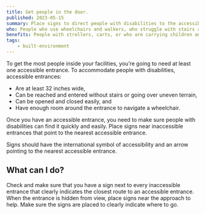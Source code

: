 ```yaml
---
title: Get people in the door.
published: 2023-05-15
summary: Place signs to direct people with disabilities to the accessible entrances.
who: People who use wheelchairs and walkers, who struggle with stairs and opening doors. 
benefits: People with strollers, carts, or who are carrying children and/or boxes.
tags:
    - built-environment
---
```




To get the most people inside your facilities, you’re going to need at least one accessible entrance. To accommodate people with disabilities, accessible entrances:
- Are at least 32 inches wide,
- Can be reached and entered without stairs or going over uneven terrain,
- Can be opened and closed easily, and
- Have enough room around the entrance to navigate a wheelchair.

Once you have an accessible entrance, you need to make sure people with disabilities can find it quickly and easily. Place signs near inaccessible entrances that point to the nearest accessible entrance.

<ImageFigure src={pollingImg} class="my-3 text-center" imageClass="w-100 bg-white" alt="A sign with the international symbol for access and an arrow points to the entrance. Text says Handicap Access. A similar sign is further down the path." caption="Signs at a polling place direct people to the accessible entrance."/>

Signs should have the <ExternalLink inline href="https://en.wikipedia.org/wiki/International_Symbol_of_Access">international symbol of accessibility</ExternalLink> and an arrow pointing to the nearest accessible entrance. 

## What can I do?

Check and make sure that you have a sign next to every inaccessible entrance that clearly indicates the closest route to an accessible entrance. When the entrance is hidden from view, place signs near the approach to help. Make sure the signs are placed to clearly indicate where to go.

<ImageFigure src={confusionImg} class="my-3 text-center w-100" imageClass="mx-auto bg-white" alt="A sign with the universal symbol for access and an arrow points to a door with no handle at the top of stairs." caption="This sign tells people to go around the building. However, it can cause confusion because it is placed next to an inaccessible door."/>
